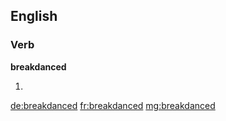 ==English==

===Verb===
'''breakdanced'''

# {{past of|[[breakdance]]}}

[[de:breakdanced]]
[[fr:breakdanced]]
[[mg:breakdanced]]